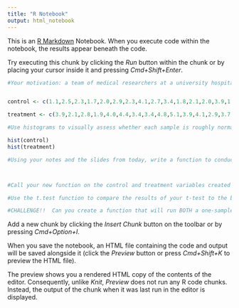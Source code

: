 ```yaml
---
title: "R Notebook"
output: html_notebook
---
```


This is an [R Markdown](http://rmarkdown.rstudio.com) Notebook. When you execute code within the notebook, the results appear beneath the code. 

Try executing this chunk by clicking the *Run* button within the chunk or by placing your cursor inside it and pressing *Cmd+Shift+Enter*. 

```r
#Your motivation: a team of medical researchers at a university hospital are investigating whether a new treatment for pancreatic cancer is more effective than the standard treatment.  You are comparing survival times post diagnosis.  You have two samples, a treatment sample (n=20) and a control sample (n = 17).


control <- c(1.1,2.5,2.3,1.7,2.0,2.9,2.3,4.1,2.7,3.4,1.8,2.1,2.0,3.9,1.4,0.9,3.1)

treatment <- c(3.9,2.1,2.8,1.9,4.0,4.4,3.4,3.4,4.8,5.1,3.9,4.1,2.9,3.7,4.8,4.1,5.2,3.3,2.9,3.9)

```

```r
#Use histograms to visually assess whether each sample is roughly normally distributed.

hist(control)
hist(treatment)
```

```r
#Using your notes and the slides from today, write a function to conduct an independent, two-sample t-test.  Think about what arguments you will need and what variables you will define inside of your function.



#Call your new function on the control and treatment variables created above and conduct an upper-tailed t-test.  Does the treatment group live longer, on average, than the control group?  Be careful which variable you call x and which variable you call y!


```

```r
#Use the t.test function to compare the results of your t-test to the built-in Welch's T Test written by R.  You may see some differences!


```

```r
#CHALLENGE!!  Can you create a function that will run BOTH a one-sample t test and an independent two-sample t test depending on the arguments you pass to it?
```

Add a new chunk by clicking the *Insert Chunk* button on the toolbar or by pressing *Cmd+Option+I*.

When you save the notebook, an HTML file containing the code and output will be saved alongside it (click the *Preview* button or press *Cmd+Shift+K* to preview the HTML file). 

The preview shows you a rendered HTML copy of the contents of the editor. Consequently, unlike *Knit*, *Preview* does not run any R code chunks. Instead, the output of the chunk when it was last run in the editor is displayed.


